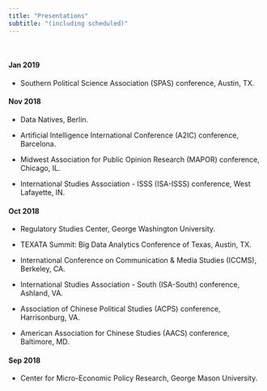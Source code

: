 ```yaml
---
title: "Presentations"
subtitle: "(including scheduled)"
---
```


&nbsp;

#### **Jan 2019**

- Southern Political Science Association (SPAS) conference, Austin, TX.

#### **Nov 2018**

- Data Natives, Berlin.

- Artificial Intelligence International Conference (A2IC) conference, Barcelona.

- Midwest Association for Public Opinion Research (MAPOR) conference, Chicago, IL.

- International Studies Association - ISSS (ISA-ISSS) conference, West Lafayette, IN.

#### **Oct 2018**

- Regulatory Studies Center, George Washington University.

- TEXATA Summit: Big Data Analytics Conference of Texas, Austin, TX.

- International Conference on Communication & Media Studies (ICCMS), Berkeley, CA.

- International Studies Association - South (ISA-South) conference, Ashland, VA.

- Association of Chinese Political Studies (ACPS) conference, Harrisonburg, VA.

- American Association for Chinese Studies (AACS) conference, Baltimore, MD.

#### **Sep 2018**

- Center for Micro-Economic Policy Research, George Mason University.